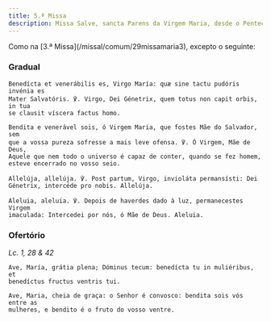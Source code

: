 ```yaml
---
title: 5.ª Missa
description: Missa Salve, sancta Parens da Virgem Maria, desde o Pentecostes até ao Advento
---
```


<aside>
  Como na [3.ª Missa](/missal/comum/29missamaria3), excepto o seguinte:
</aside>

### Gradual

<div class="side-by-side not-content">

    Benedícta et venerábilis es, Virgo María: quæ sine tactu pudóris invénia es
    Mater Salvatóris. ℣. Virgo, Dei Génetrix, quem totus non capit orbis, in tua
    se clausit víscera factus homo.

    Bendita e venerável sois, ó Virgem Maria, que fostes Mãe do Salvador, sem
    que a vossa pureza sofresse a mais leve ofensa. ℣. Ó Virgem, Mãe de Deus,
    Aquele que nem todo o universo é capaz de conter, quando se fez homem,
    esteve encerrado no vosso seio.

    Allelúja, allelúja. ℣. Post partum, Virgo, invioláta permansísti: Dei
    Génetrix, intercéde pro nobis. Allelúja.

    Aleluia, aleluia. ℣. Depois de haverdes dado à luz, permanecestes Virgem
    imaculada: Intercedei por nós, ó Mãe de Deus. Aleluia.

</div>

### Ofertório

<em>Lc. 1, 28 & 42</em>

<div class="side-by-side not-content">

    Ave, María, grátia plena; Dóminus tecum: benedícta tu in muliéribus, et
    benedíctus fructus ventris tui.

    Ave, Maria, cheia de graça: o Senhor é convosco: bendita sois vós entre as
    mulheres, e bendito é o fruto do vosso ventre.

</div>
